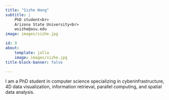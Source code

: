 ```yaml
---
title: "Sizhe Wang"
subtitle: | 
    PhD student<br>
    Arizona State University<br>
    wsizhe@asu.edu
image: images/sizhe.jpg

id: 9
about:
    template: jolla
    image: images/sizhe.jpg
title-block-banner: false

---
```


I am a PhD student in computer science specializing in cyberinfrastructure, 4D data visualization, information retrieval, parallel computing, and spatial data analysis.